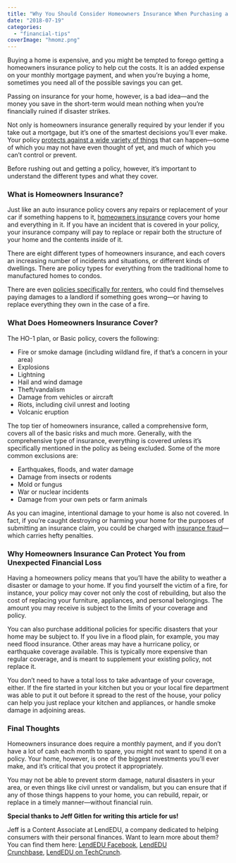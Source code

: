 ```yaml
---
title: "Why You Should Consider Homeowners Insurance When Purchasing a Home"
date: "2018-07-19"
categories: 
  - "financial-tips"
coverImage: "hmomz.png"
---
```


Buying a home is expensive, and you might be tempted to forego getting a homeowners insurance policy to help cut the costs. It is an added expense on your monthly mortgage payment, and when you’re buying a home, sometimes you need all of the possible savings you can get. 

Passing on insurance for your home, however, is a bad idea—and the money you save in the short-term would mean nothing when you’re financially ruined if disaster strikes.

Not only is homeowners insurance generally required by your lender if you take out a mortgage, but it’s one of the smartest decisions you’ll ever make. Your policy [protects against a wide variety of things](https://moneycoach-app.com/things-need-know-homeowners-insurance/) that can happen—some of which you may not have even thought of yet, and much of which you can’t control or prevent. 

Before rushing out and getting a policy, however, it’s important to understand the different types and what they cover.

### **What is Homeowners Insurance?**

Just like an auto insurance policy covers any repairs or replacement of your car if something happens to it, [homeowners insurance](https://lendedu.com/blog/best-homeowners-insurance/) covers your home and everything in it. If you have an incident that is covered in your policy, your insurance company will pay to replace or repair both the structure of your home and the contents inside of it.

There are eight different types of homeowners insurance, and each covers an increasing number of incidents and situations, or different kinds of dwellings. There are policy types for everything from the traditional home to manufactured homes to condos. 

There are even [policies specifically for renters](https://lendedu.com/blog/best-renters-insurance/), who could find themselves paying damages to a landlord if something goes wrong—or having to replace everything they own in the case of a fire.

### **What Does Homeowners Insurance Cover?**

The HO-1 plan, or Basic policy, covers the following:

- Fire or smoke damage (including wildland fire, if that’s a concern in your area)
- Explosions
- Lightning
- Hail and wind damage
- Theft/vandalism
- Damage from vehicles or aircraft
- Riots, including civil unrest and looting
- Volcanic eruption

The top tier of homeowners insurance, called a comprehensive form, covers all of the basic risks and much more. Generally, with the comprehensive type of insurance, everything is covered unless it’s specifically mentioned in the policy as being excluded. Some of the more common exclusions are:

- Earthquakes, floods, and water damage
- Damage from insects or rodents
- Mold or fungus
- War or nuclear incidents
- Damage from your own pets or farm animals

As you can imagine, intentional damage to your home is also not covered. In fact, if you’re caught destroying or harming your home for the purposes of submitting an insurance claim, you could be charged with [insurance fraud](https://naic.org/cipr_topics/topic_insurance_fraud.htm)—which carries hefty penalties. 

### **Why Homeowners Insurance Can Protect You from Unexpected Financial Loss**

Having a homeowners policy means that you’ll have the ability to weather a disaster or damage to your home. If you find yourself the victim of a fire, for instance, your policy may cover not only the cost of rebuilding, but also the cost of replacing your furniture, appliances, and personal belongings. The amount you may receive is subject to the limits of your coverage and policy. 

You can also purchase additional policies for specific disasters that your home may be subject to. If you live in a flood plain, for example, you may need flood insurance. Other areas may have a hurricane policy, or earthquake coverage available. This is typically more expensive than regular coverage, and is meant to supplement your existing policy, not replace it.

You don’t need to have a total loss to take advantage of your coverage, either. If the fire started in your kitchen but you or your local fire department was able to put it out before it spread to the rest of the house, your policy can help you just replace your kitchen and appliances, or handle smoke damage in adjoining areas.

### **Final Thoughts**

Homeowners insurance does require a monthly payment, and if you don’t have a lot of cash each month to spare, you might not want to spend it on a policy. Your home, however, is one of the biggest investments you’ll ever make, and it’s critical that you protect it appropriately. 

You may not be able to prevent storm damage, natural disasters in your area, or even things like civil unrest or vandalism, but you can ensure that if any of those things happens to your home, you can rebuild, repair, or replace in a timely manner—without financial ruin.

**Special thanks to Jeff Gitlen for writing this article for us!**

Jeff is a Content Associate at LendEDU, a company dedicated to helping consumers with their personal finances. Want to learn more about them? You can find them here: [LendEDU Facebook](https://www.facebook.com/lendedu/), [LendEDU Crunchbase](https://www.crunchbase.com/organization/shoptutors), [LendEDU on TechCrunch](https://techcrunch.com/2016/02/09/lendedu-is-making-student-loan-refinancing-easier/).
